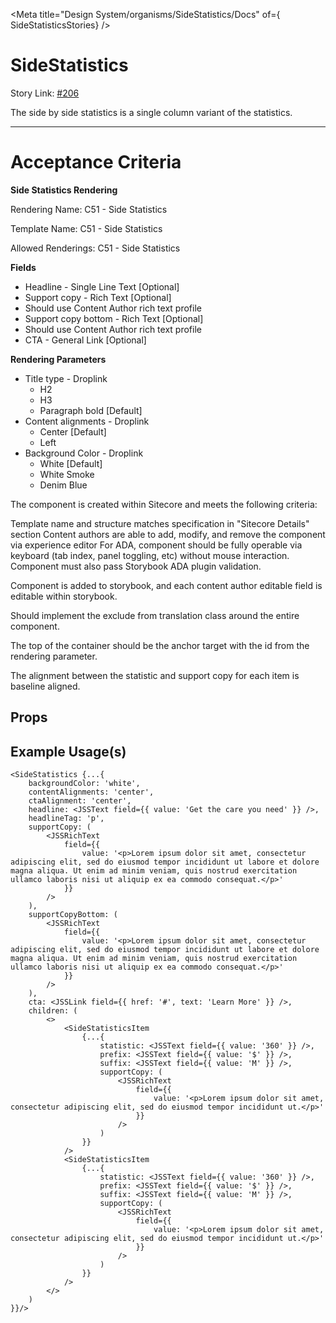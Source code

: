 
<Meta title="Design System/organisms/SideStatistics/Docs" of={ SideStatisticsStories} />

# SideStatistics

Story Link: [#206]('https://github.com/ahc-digital/migration-planning-tracking/issues/206')

The side by side statistics is a single column variant of the statistics.

---
# Acceptance Criteria

**Side Statistics Rendering**

Rendering Name: C51 - Side Statistics

Template Name: C51 - Side Statistics

Allowed Renderings: C51 - Side Statistics

**Fields**
  - Headline - Single Line Text [Optional]
  - Support copy - Rich Text [Optional]
  - Should use Content Author rich text profile
  - Support copy bottom - Rich Text [Optional]
  - Should use Content Author rich text profile
  - CTA - General Link [Optional]

**Rendering Parameters**
  - Title type - Droplink
    - H2
    - H3
    - Paragraph bold [Default]
  - Content alignments - Droplink
    - Center [Default]
    - Left
  - Background Color - Droplink
    - White [Default]
    - White Smoke
    - Denim Blue

The component is created within Sitecore and meets the following criteria:

Template name and structure matches specification in "Sitecore Details" section
Content authors are able to add, modify, and remove the component via experience editor
For ADA, component should be fully operable via keyboard (tab index, panel toggling, etc) without mouse interaction. Component must also pass Storybook ADA plugin validation.

Component is added to storybook, and each content author editable field is editable within storybook.

Should implement the exclude from translation class around the entire component.

The top of the container should be the anchor target with the id from the rendering parameter.

The alignment between the statistic and support copy for each item is baseline aligned.

<Stories />

## Props
<Controls />


## Example Usage(s)
```tsx
<SideStatistics {...{
    backgroundColor: 'white',
    contentAlignments: 'center',
    ctaAlignment: 'center',
    headline: <JSSText field={{ value: 'Get the care you need' }} />,
    headlineTag: 'p',
    supportCopy: (
        <JSSRichText
            field={{
                value: '<p>Lorem ipsum dolor sit amet, consectetur adipiscing elit, sed do eiusmod tempor incididunt ut labore et dolore magna aliqua. Ut enim ad minim veniam, quis nostrud exercitation ullamco laboris nisi ut aliquip ex ea commodo consequat.</p>'
            }}
        />
    ),
    supportCopyBottom: (
        <JSSRichText
            field={{
                value: '<p>Lorem ipsum dolor sit amet, consectetur adipiscing elit, sed do eiusmod tempor incididunt ut labore et dolore magna aliqua. Ut enim ad minim veniam, quis nostrud exercitation ullamco laboris nisi ut aliquip ex ea commodo consequat.</p>'
            }}
        />
    ),
    cta: <JSSLink field={{ href: '#', text: 'Learn More' }} />,
    children: (
        <>
            <SideStatisticsItem
                {...{
                    statistic: <JSSText field={{ value: '360' }} />,
                    prefix: <JSSText field={{ value: '$' }} />,
                    suffix: <JSSText field={{ value: 'M' }} />,
                    supportCopy: (
                        <JSSRichText
                            field={{
                                value: '<p>Lorem ipsum dolor sit amet, consectetur adipiscing elit, sed do eiusmod tempor incididunt ut.</p>'
                            }}
                        />
                    )
                }}
            />
            <SideStatisticsItem
                {...{
                    statistic: <JSSText field={{ value: '360' }} />,
                    prefix: <JSSText field={{ value: '$' }} />,
                    suffix: <JSSText field={{ value: 'M' }} />,
                    supportCopy: (
                        <JSSRichText
                            field={{
                                value: '<p>Lorem ipsum dolor sit amet, consectetur adipiscing elit, sed do eiusmod tempor incididunt ut.</p>'
                            }}
                        />
                    )
                }}
            />
        </>
    )
}}/>
```
